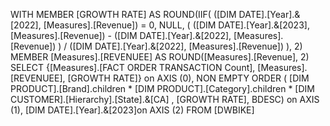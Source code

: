 WITH MEMBER [GROWTH RATE] AS
ROUND(IIF(
             	([DIM DATE].[Year].&[2022], [Measures].[Revenue]) = 0, NULL,
      		 (
            	([DIM DATE].[Year].&[2023], [Measures].[Revenue])
       	     - ([DIM DATE].[Year].&[2022], [Measures].[Revenue])
      		 )
                     	   /
             	([DIM DATE].[Year].&[2022], [Measures].[Revenue])
 	), 2)
MEMBER [Measures].[REVENUEE] AS ROUND([Measures].[Revenue], 2)
SELECT {[Measures].[FACT ORDER TRANSACTION Count],
              	   [Measures].[REVENUEE],
                     	   [GROWTH RATE]} on AXIS (0),
NON EMPTY
ORDER (
[DIM PRODUCT].[Brand].children * 
   	[DIM PRODUCT].[Category].children * [DIM CUSTOMER].[Hierarchy].[State].&[CA] ,
                     	     	[GROWTH RATE], BDESC) on AXIS (1),
              	     	[DIM DATE].[Year].&[2023]on AXIS (2)
FROM [DWBIKE]